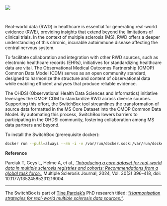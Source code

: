 
[![](img/SwitchBox.png)](https://github.com/UHasselt-BiomedicalDataSciences/switchbox/blob/main/img/SwitchBox.PNG){target="_blank"}

<br>

Real-world data (RWD) in healthcare is essential for generating real-world evidence (RWE), providing insights that extend beyond the limitations of clinical trials. In the context of multiple sclerosis (MS), RWD offers a deeper understanding of this chronic, incurable autoimmune disease affecting the central nervous system.

To facilitate collaboration and integration with other RWD sources, such as electronic healthcare records (EHRs), initiatives for standardizing healthcare data are vital. The Observational Medical Outcomes Partnership (OMOP) Common Data Model (CDM) serves as an open community standard, designed to harmonize the structure and content of observational data while enabling efficient analyses that produce reliable evidence.

The OHDSI (Observational Health Data Sciences and Informatics) initiative leverages the OMOP CDM to standardize RWD across diverse sources. Supporting this effort, the SwitchBox tool streamlines the transformation of source data formatted in the MS Core Dataset into the OMOP Common Data Model. By automating this process, SwitchBox lowers barriers to participating in the OHDSI community, fostering collaboration among MS data partners and beyond.


To install the SwitchBox (prerequisite docker):

```bash
docker run --pull=always --rm -i -v /var/run/docker.sock:/var/run/docker.sock:rw ghcr.io/msda
```


**Reference**

Parciak T, Geys L, Helme A, et al., *["Introducing a core dataset for real-world data in multiple sclerosis registries and cohorts: Recommendations from a global task force.](https://pmc.ncbi.nlm.nih.gov/articles/PMC10935622/pdf/10.1177_13524585231216004.pdf){target="_blank"}*, Multiple Sclerosis Journal, 2024, Vol. 30(3) 396–418, doi: 10.1177/13524585231216004.

---

The SwitchBox is part of [Tine Parciak's](https://www.uhasselt.be/en/instituten-en/biomed-en/immunology/biomedical-data-sciences/tina-parciak){target="_blank"} PhD research titled: *["Harmonisation strategies for real-world multiple sclerosis data sources."](https://www.uhasselt.be/en/instituten-en/biomed-en/immunology/biomedical-data-sciences/harmonisation-strategies-for-real-world-multiple-sclerosis-data-sources){target="_blank"}*.